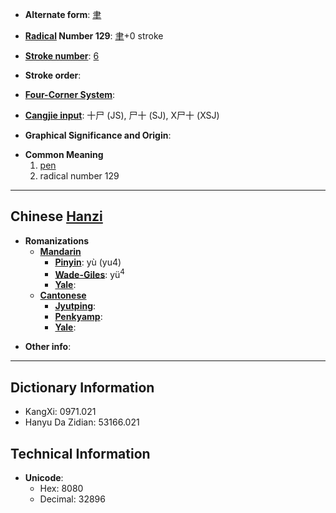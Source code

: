 * '''Alternate form''': [[聿]]

* '''[[Wiktionary:Chinese radical index| Radical]] Number 129''': [[Wiktionary:Chinese radical index 聿|聿]]+0 stroke

* '''[[Wiktionary:Chinese total strokes index|Stroke number]]''': [[Wiktionary:Chinese total strokes index 6|6]]

* '''Stroke order''': 

* '''[[Wiktionary:Chinese four corner index|Four-Corner System]]''': 

* '''[[Wiktionary:Chinese Cangjie index|Cangjie input]]''': 十尸 (JS), 尸十 (SJ), X尸十 (XSJ)

* '''Graphical Significance and Origin''': 

* '''Common Meaning'''
*#[[pen]]
*# radical number 129

----

== Chinese [[Hanzi]] ==

* '''Romanizations'''
** '''[[Mandarin]]'''
*** '''[[Pinyin]]''': yù (yu4)
*** '''[[Wade-Giles]]''': yü<sup>4</sup>
*** '''[[Yale]]''': 
** '''[[Cantonese]]'''
*** '''[[Jyutping]]''':
*** '''[[Penkyamp]]''': 
*** '''[[Yale]]''': 

* '''Other info''': 

----

== Dictionary Information ==

* KangXi: 0971.021
* Hanyu Da Zidian: 53166.021

== Technical Information ==

* '''Unicode''':
** Hex: 8080
** Decimal: 32896